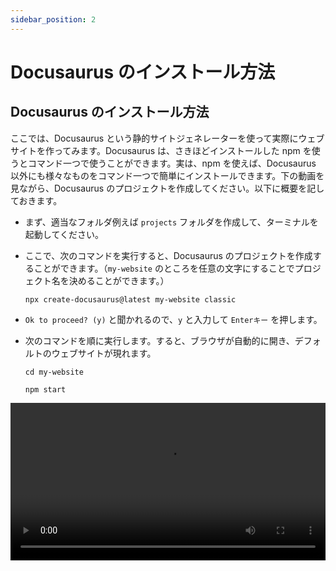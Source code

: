 ```yaml
---
sidebar_position: 2
---
```



# Docusaurus のインストール方法

## Docusaurus のインストール方法

ここでは、Docusaurus という静的サイトジェネレーターを使って実際にウェブサイトを作ってみます。Docusaurus は、さきほどインストールした npm を使うとコマンド一つで使うことができます。実は、npm を使えば、Docusaurus 以外にも様々なものをコマンド一つで簡単にインストールできます。下の動画を見ながら、Docusaurus のプロジェクトを作成してください。以下に概要を記しておきます。

- まず、適当なフォルダ例えば `projects` フォルダを作成して、ターミナルを起動してください。

- ここで、次のコマンドを実行すると、Docusaurus のプロジェクトを作成することができます。（`my-website` のところを任意の文字にすることでプロジェクト名を決めることができます。）

  ```shell
  npx create-docusaurus@latest my-website classic
  ```

- `Ok to proceed? (y)` と聞かれるので、`y` と入力して `Enterキー` を押します。

- 次のコマンドを順に実行します。すると、ブラウザが自動的に開き、デフォルトのウェブサイトが現れます。

  ```shell
  cd my-website
  ```

  ```shell
  npm start
  ```

<video src={installDocusaurus} controls width="100%" />

## Docusaurus の編集方法

ここでは、Docusaurus を実際に編集してみます。

- まず、ターミナル上で `Ctrlキー` と `C` を同時に押して、先程起動した Docusaurus のサーバーを終了してください。

- 次に、先程作成した Docusaurus のプロジェクトフォルダを VSCode で開きます。

- ターミナルを起動します。

- もう一度次のコマンドを実行して、Docusaurus のサーバーを起動します。先程のようにブラウザが自動的に開きます。

  ```shell
  npm start
  ```

- では、実際に編集してみましょう。今回は、チュートリアルのはじめのページを編集してみます。`docs` ファルダの中の `intro.md` というフォルダを開いて、上から 5 行目の `# Tutorial Intro` というところを `# Hello from Docusaurus` と書き換えてみましょう。（先頭に `#` と書いてあるのは、ここは見出しだという命令です。実は、Docusaurus は Markdown という非常に簡単な形式で書くことができます。）ブラウザを見ると、自動で編集した内容がプレビューされているはずです。

<video src={editDocusaurus} controls width="100%" />

:::info
先程、Docusaurus は Markdown という形式で書くことができると書きました。ここで、Markdown 記法について少し紹介しておきます。より詳しいことは、自分で調べてみてください。

1. `#` と書くことで見出しを書くことができます。

   <InteractiveCodeEditor
     language="markdown"
     defaultValue={"# レベル 1 の見出し"}
   />

2. `##` は `#` の一個下の見出しです。

   <InteractiveCodeEditor
     language="markdown"
     defaultValue={"## レベル 2 の見出し"}
   />

3. `**` で強調することができます。

   <InteractiveCodeEditor language="markdown" defaultValue={"**強調**"} />

4. `>` とすることで引用することができます。

   <InteractiveCodeEditor language="markdown" defaultValue={"> 引用"} />

5. 箇条書きは次のようにして書けます。

<InteractiveCodeEditor
  language="markdown"
  defaultValue={`\
- アイテム 1
- アイテム 2
- アイテム 3\
`}
/>

6. 番号付き箇条書きは次のようにして書けます。

<InteractiveCodeEditor
  language="markdown"
  defaultValue={`\
1. アイテム 1
1. アイテム 2
1. アイテム 3\
`}
/>

7. バッククォート（ `` ` `` ）で囲むことでインラインコードを表示することができます。

<InteractiveCodeEditor language="markdown" defaultValue={"`コードテキスト`"} />

8. バッククォート 3 つで、コードブロックを表示することができます。

<InteractiveCodeEditor
  language="markdown"
  defaultValue={`\
\`\`\`python
print("Hello World!")
\`\`\`\
`}
/>

9. リンクは次のようにして表すことができます。

<InteractiveCodeEditor
  language="markdown"
  defaultValue={
    "[Introduction to Algorithms](https://sikepuri-algorithm.github.io/)"
  }
/>

10. 画像は次のようにして表示することができます。もちろん相対パスも使えます。

<InteractiveCodeEditor
  language="markdown"
  defaultValue={
    "![Introduction to Algorithms](https://sikepuri-algorithm.github.io/img/favicon.ico)"
  }
/>

11. 実は、Markdown の中には HTML も書くことができます。

<InteractiveCodeEditor
  language="markdown"
  defaultValue={'<button type="button">ボタン</button>'}
/>

:::

:::info
実は、Docusaurus は Markdown だけでなく MDX でも書くことができます。MDX は、Markdown の中で JSX 記法 を使えるものです。JSX 記法 は、JavaScript の中に HTML を書くことができるものですが、JavaScript や HTML の知識が必要になるので、自分で調べてみてください。

JavaScript を文書の中に書くことができるので、例えば次のような表現が可能です。

```mdx live
<>{2 * Math.PI}</>
```

ちなみに、このシケプリではライフゲームのコンポーネントを作ったので、それを使うときはファイルの先頭で次のようにインポートしてから、次のように書くだけでライフゲームを表示できます（笑）

```markdown
import LifeGame from "@site/src/components/LifeGame/LifeGame";
```

```mdx live
<LifeGame />
```

:::
